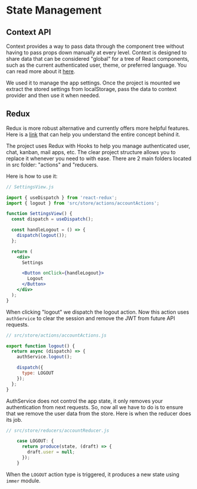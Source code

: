 # State Management

## Context API

Context provides a way to pass data through the component tree without having to pass props down manually at every level.
Context is designed to share data that can be considered "global" for a tree of React components, such as the current authenticated user, theme, or preferred language. You can read more about it <a target="_blank" href="https://reactjs.org/docs/context.html">here</a>.

We used it to manage the app settings. Once the project is mounted we extract the stored settings from localStorage, pass the data to context provider and then use it when needed.

## Redux

Redux is more robust alternative and currently offers more helpful features. Here is a <a target="_blank" href="https://redux.js.org/basics/usage-with-react">link</a> that can help you understand the entire concept behind it.

The project uses Redux with Hooks to help you manage authenticated user, chat, kanban, mail apps, etc. The clear project structure allows you to replace it whenever you need to with ease. There are 2 main folders located in src folder: "actions" and "reducers.

Here is how to use it:

```jsx
// SettingsView.js

import { useDispatch } from 'react-redux';
import { logout } from 'src/store/actions/accountActions';

function SettingsView() {
  const dispatch = useDispatch();

  const handleLogout = () => {
    dispatch(logout());
  };

  return (
    <div>
      Settings

      <Button onClick={handleLogout}>
        Logout
      </Button>
    </div>
  );
}
```

When clicking "logout" we dispatch the logout action. Now this action uses `authService` to clear the session and remove the JWT from future API requests.

```jsx
// src/store/actions/accountActions.js

export function logout() {
  return async (dispatch) => {
    authService.logout();

    dispatch({
      type: LOGOUT
    });
  };
}
```

AuthService does not control the app state, it only removes your authentication from next requests. So, now all we have to do is to ensure that we remove the user data from the store. Here is when the reducer does its job.

```jsx
// src/store/reducers/accountReducer.js

    case LOGOUT: {
      return produce(state, (draft) => {
        draft.user = null;
      });
    }
```

When the `LOGOUT` action type is triggered, it produces a new state using `immer` module.
